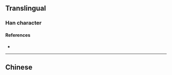 {{character info}}
==Translingual==

===Han character===
{{Han char|rn=9|rad=人|as=13|sn=15|four=|canj=OTBG|ids=⿰亻䑓}}

====References====
* {{Han ref|kx=0119.231|hdz=10223.131|uh=3497|ud=13463}}

----

==Chinese==
{{zh-see|儓|v}}
